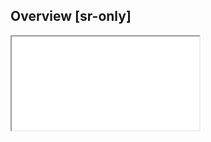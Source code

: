 ## Overview [sr-only]
<ResizeZone width="100%" originX="center" showRuler>
    <IFrame src="/examples/responsive-gallery" height={360} />
</ResizeZone>
```html
<div class="grid-cols:2 grid-cols:3**@xs** grid-cols:4**@sm** grid-cols:5**@md** …">…</div>
```
The syntax in Master CSS allows for the conditional application of styles at different viewports, with up to [11 predefined viewport widths](/docs/screens) available.

This comprehensive coverage caters to the modern web layout scenario.
<Default />
To customize responsive breakpoints, see the [Queries](/docs/queries#add-a-responsive-breakpoint) documentation.

## Development strategies
When it comes to designing and developing responsive web pages, [Mobile-first](#mobile-first) and [Desktop-first](#desktop-first) are two common development strategies. The decision between these two strategies depends on your project requirements, target audience, and operational decisions.

Also, we propose another flexible strategy － [Syntax-first](#syntax-first).

### Mobile-first
The Mobile-first development strategy is a design and development approach that initially focuses on designing and optimizing for smaller screen sizes, such as mobile phones and tablets, and then gradually expanding to larger screen sizes, including desktop computers.

For example, your company is launching a game primarily targeting mobile users with potential future releases for desktop users based on market response; adopting a mobile-first strategy would be ideal at this stage.

(i) In mobile-first, **styles not bound by viewports are considered to define the mobile UI.**
```html
<p class="font:24">
```
Gradually adjust the UI for larger viewports.

(wand) Increase the font size to `32/16rem` when the viewport width is larger than `1024px`.
```html
<p class="font:24 **font:32@md** …">
<!-- equals to -->
<p class="font:24 **font:32@>=md** …">
```
Generated CSS:
<Class2CSS>
    {['font:24', 'font:32@md']}
</Class2CSS>
- Paragraph font size is `24/16rem` in viewport `<1024px`
- Paragraph font size is `32/16rem` in viewport `>=1024px`

This relies on CSS precedence behavior to override mobile styles with new styles on larger viewports.

### Desktop-first
On the other hand, the Desktop-first development strategy initially prioritizes designing and optimizing for larger screen sizes, such as desktop computers, and then gradually scaling down to smaller screen sizes, like mobile phones and tablets.

For example, your company is launching a web drawing software primarily targeting designers with potential future releases for mobile users based on market response; adopting a desktop-first strategy would be ideal at this stage.

(i) In desktop-first, **styles not bound by viewports are considered to define the desktop UI.**
```html
<p class="font:32">
```
Gradually adjust the UI for smaller viewports.

(wand) Decrease the font size to `24/16rem` when the viewport width is less than `1024px`.
```html
<p class="font:32 **font:24@<md** …">
```
Generated CSS:
<Class2CSS>
    {['font:32', 'font:24@<md']}
</Class2CSS>
- Paragraph font size is `24/16rem` in viewport `<1024px`
- Paragraph font size is `32/16rem` in viewport `>=1024px`

This relies on CSS precedence behavior to override mobile styles with new styles on larger viewports.

### Syntax-first
Thanks to the syntactic flexibility of Master CSS, free yourself from the constraints of mobile-first or desktop-first, which not only gives you a better development experience but also makes you have less markup and less CSS output.

For example, set the background to white only on mobile.

(!) With mobile-first, it's necessary to revert to the original background on larger viewports.
```html
<div class="bg:white bg:transparent@md …">
```
(o) Add `mcss @<md` directly to restrict to small viewports.
```html
<div class="bg:white@<md …">
```

For example, set the background to white only on desktop.

(!) With desktop-first, it's necessary to revert to the original background on smaller viewports.
```html
<div class="bg:white bg:transparent@<md …">
```
(o) Add `mcss @md` directly to restrict to large viewports.
```html
<div class="bg:white@md …">
```

You don't need to waste energy sticking to a specific development strategy; use the most direct way to solve the current responsive layout.

---

## Using operators
### Viewport width is at least N
To apply styles above a certain viewport width, you can either use the `@N` or `@>=N` operators.
```html
<div class="hide**@>=sm**">
```
Generated CSS:
<Class2CSS>
    {['hide@>=sm']}
</Class2CSS>
(o) Alternative and recommended:
```html
<div class="hide**@sm**">
```
Generated CSS:
<Class2CSS>
    {['hide@sm']}
</Class2CSS>

### Viewport width exceeds N
To apply styles when a certain viewport width is exceeded, you can use the `>` operator.
```html
<div class="hide**@>sm**">
```
Generated CSS:
<Class2CSS>
    {['hide@>sm']}
</Class2CSS>

### Viewport width is at most N
To apply styles when less than or equal to a certain viewport width, use the `<=` operator.
```html
<div class="hide**@<=sm**">
```
Generated CSS:
<Class2CSS>
    {['hide@<=sm']}
</Class2CSS>

### Viewport width is less than N
To apply styles when less than a certain viewport width, use the `<` operator.
```html
<div class="hide**@<sm**">
```
Generated CSS:
<Class2CSS>
    {['hide@<sm']}
</Class2CSS>

### Within the viewport width range
To apply styles more flexibly, you can use the `&` logical operator along with the comparison operators `>`, `<`, `=`, `>=`, `<=`>.
```html
<div class="hide**@sm&<md**">
```
Generated CSS:
<Class2CSS>
    {['hide@sm&<md']}
</Class2CSS>
Occasionally, addressing glitches or layouts within a certain range of viewports can be helpful.